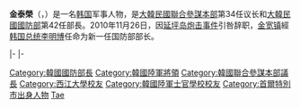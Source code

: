 {{Infobox Korean name
|img           = GEN Kim Tae-Young.jpg
|caption       = 金泰榮
|hangul        = 김태영
|hanja         = 金泰榮
|rr            = Gim Tae-yeong
|mr            = Kim T'aeyŏng
}}
'''金泰榮'''（{{lang-ko|'''김태영'''}}，{{bd|1949年|1月13日|catIdx=Kim}}）是一名[[韩国|韩国]]军事人物，是[[大韓民國聯合參謀本部|大韓民國聯合參謀本部]]第34任议长和[[大韓民國國防部|大韓民國國防部]]第42任部長。2010年11月26日，因[[延坪岛炮击事件|延坪岛炮击事件]]引咎辞职，[[金宽镇|金宽镇]]經[[韩国总统|韩国总统]][[李明博|李明博]]任命为新一任国防部部长。

{{commonscat|Kim Tae-young (R.O.K. Army general)}}

{{start box}}
|-
{{s-mil}}
{{s-before|[[金宽镇|金宽镇]]}}
{{s-title|[[大韓民國聯合參謀議長|大韓民國聯合參謀議長]]|2008年3月28日－2009年9月23日}}
{{s-after|[[李相宜|李相宜]]}}
|-
{{s-before|[[李相熹|李相熹]]}}
{{s-title|[[大韩民国国防部长|大韩民国国防部长]]|2009年9月23日－2010年12月4日}}
{{s-after|[[金宽镇|金宽镇]]}}
{{end box}}

{{DEFAULTSORT:Kim}}
[[Category:韓國國防部長|Category:韓國國防部長]]
[[Category:韓國陸軍將領|Category:韓國陸軍將領]]
[[Category:韓國聯合參謀本部議長|Category:韓國聯合參謀本部議長]]
[[Category:西江大學校友|Category:西江大學校友]]
[[Category:韓國陸軍士官學校校友|Category:韓國陸軍士官學校校友]]
[[Category:首爾特別市出身人物|Category:首爾特別市出身人物]]
[[Category:金姓|Tae]]


{{Korea-bio-stub}}